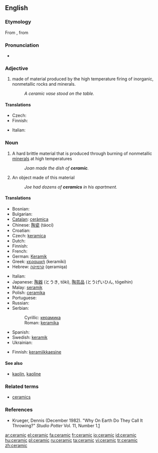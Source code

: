 ==English==

===Etymology===
From {{etyl|grc|en}} {{term|κεραμικός||potter's|sc=Polytonic|tr=keramikos|lang=grc}}, from {{term|κέραμος||potter's clay|sc=Polytonic|tr=keramos|lang=grc}}

===Pronunciation===
* {{rhymes|æmɪk}}

===Adjective===
{{en-adj|-}}

# made of material produced by the high temperature firing of inorganic, nonmetallic rocks and minerals.
#: ''A ceramic vase stood on the table.''

====Translations====
{{trans-top|of or pertaining to ceramic as material}}
* Czech: {{t-|cs|keramický|m}}
* Finnish: {{t-|fi|keraaminen}}
{{trans-mid}}
* Italian: {{t+|it|ceramico}}
{{trans-bottom}}

===Noun===
{{wikipedia}}
{{en-noun|s|-}}

# {{uncountable}} A hard brittle material that is produced through burning of nonmetallic [[mineral]]s at high temperatures
#: ''Joan made the dish of '''ceramic'''.''
# {{countable}} An object made of this material
#: ''Joe had dozens of '''ceramics''' in his apartment.''

====Translations====
{{trans-top|material}}
* Bosnian: {{t-|bs|keramika|f}}
* Bulgarian: {{t+|bg|керамика|f|tr=keramika|sc=Cyrl}}
* [[Catalan]]: [[ceràmica]] {{f}}
* Chinese: [[陶瓷]] (táocí)
* Croatian: {{t-|hr|keramika|f}}
* Czech: [[keramica]] {{f}}
* Dutch: {{t+|nl|keramiek|f}}
* Finnish: {{t+|fi|keramiikka}}
* French: {{t+|fr|céramique|f}}
* German: [[Keramik]] {{f}}
* Greek: [[κεραμική]] (keramiki) {{f}}
* Hebrew: [[קרמיקה]] (qeramiqa) {{f}}
{{trans-mid}}
* Italian: {{t+|it|ceramica|f}}
* Japanese: [[陶器]] (とうき, tōki), [[陶芸品]] (とうげいひん, tōgeihin)
* Malay: [[seramik]]
* Polish: [[ceramika]] {{f}}
* Portuguese: {{t+|pt|cerâmica|f}}
* Russian: {{t+|ru|керамика|f|tr=kerámika|sc=Cyrl}}
* Serbian:
*: Cyrillic: [[керамика]] {{f}}
*: Roman: [[keramika]] {{f}}
* Spanish: {{t-|es|ceramica|f}}
* Swedish: [[keramik]]
* Ukrainian: {{t+|uk|кераміка|f|tr=keramika|sc=Cyrl|xs=Ukrainian}}
{{trans-bottom}}

{{trans-top|object}}
* Finnish: [[keramiikkaesine]]
{{trans-mid}}
{{trans-bottom}}

====See also====
* [[kaolin]], [[kaoline]]

===Related terms===
* [[ceramics]]

===References===
* Krueger, Dennis (December 1982). "Why On Earth Do They Call It Throwing?" ''Studio Potter'' Vol. 11, Number 1.[http://www.studiopotter.org/articles/?art=art0001]

[[ar:ceramic]]
[[el:ceramic]]
[[fa:ceramic]]
[[fr:ceramic]]
[[io:ceramic]]
[[id:ceramic]]
[[hu:ceramic]]
[[pl:ceramic]]
[[ru:ceramic]]
[[ta:ceramic]]
[[vi:ceramic]]
[[tr:ceramic]]
[[zh:ceramic]]